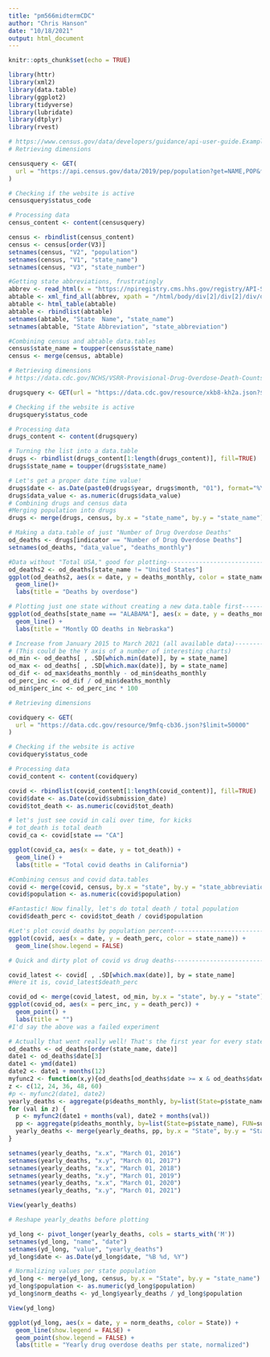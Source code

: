 ```yaml
---
title: "pm566midtermCDC"
author: "Chris Hanson"
date: "10/18/2021"
output: html_document
---
```


```r
knitr::opts_chunk$set(echo = TRUE)
```

```r
library(httr)
library(xml2)
library(data.table)
library(ggplot2)
library(tidyverse)
library(lubridate)
library(dtplyr)
library(rvest)
```

```r
# https://www.census.gov/data/developers/guidance/api-user-guide.Example_API_Queries.html
# Retrieving dimensions

censusquery <- GET(
  url = "https://api.census.gov/data/2019/pep/population?get=NAME,POP&for=state:*"
)

# Checking if the website is active
censusquery$status_code

# Processing data
census_content <- content(censusquery)

census <- rbindlist(census_content)
census <- census[order(V3)]
setnames(census, "V2", "population")
setnames(census, "V1", "state_name")
setnames(census, "V3", "state_number")

#Getting state abbreviations, frustratingly
abbrev <- read_html(x = "https://npiregistry.cms.hhs.gov/registry/API-State-Abbr")
abtable <- xml_find_all(abbrev, xpath = "/html/body/div[2]/div[2]/div/div/div/div[2]/div[2]/div[1]/table")
abtable <- html_table(abtable)
abtable <- rbindlist(abtable)
setnames(abtable, "State  Name", "state_name")
setnames(abtable, "State Abbreviation", "state_abbreviation")

#Combining census and abtable data.tables
census$state_name = toupper(census$state_name)
census <- merge(census, abtable)
```

```r
# Retrieving dimensions
# https://data.cdc.gov/NCHS/VSRR-Provisional-Drug-Overdose-Death-Counts/xkb8-kh2a

drugsquery <- GET(url = "https://data.cdc.gov/resource/xkb8-kh2a.json?$limit=50000")

# Checking if the website is active
drugsquery$status_code

# Processing data
drugs_content <- content(drugsquery)

# Turning the list into a data.table
drugs <- rbindlist(drugs_content[1:length(drugs_content)], fill=TRUE)
drugs$state_name = toupper(drugs$state_name)
```

```r
# Let's get a proper date time value!
drugs$date <- as.Date(paste0(drugs$year, drugs$month, "01"), format="%Y%B%d")
drugs$data_value <- as.numeric(drugs$data_value)
# Combining drugs and census data
#Merging population into drugs
drugs <- merge(drugs, census, by.x = "state_name", by.y = "state_name")
```


```r
# Making a data.table of just "Number of Drug Overdose Deaths"
od_deaths <- drugs[indicator == "Number of Drug Overdose Deaths"]
setnames(od_deaths, "data_value", "deaths_monthly")

#Data without "Total USA," good for plotting------------------------------------
od_deaths2 <- od_deaths[state_name != "United States"]
ggplot(od_deaths2, aes(x = date, y = deaths_monthly, color = state_name)) +
  geom_line()+
  labs(title = "Deaths by overdose")

# Plotting just one state without creating a new data.table first---------------
ggplot(od_deaths[state_name == "ALABAMA"], aes(x = date, y = deaths_monthly)) +
  geom_line() +
  labs(title = "Montly OD deaths in Nebraska")
```


```r
# Increase from January 2015 to March 2021 (all available data)-----------------
# (This could be the Y axis of a number of interesting charts)
od_min <- od_deaths[ , .SD[which.min(date)], by = state_name]
od_max <- od_deaths[ , .SD[which.max(date)], by = state_name]
od_dif <- od_max$deaths_monthly - od_min$deaths_monthly
od_perc_inc <- od_dif / od_min$deaths_monthly
od_min$perc_inc <- od_perc_inc * 100
```

```r
# Retrieving dimensions

covidquery <- GET(
  url = "https://data.cdc.gov/resource/9mfq-cb36.json?$limit=50000"
)

# Checking if the website is active
covidquery$status_code

# Processing data
covid_content <- content(covidquery)

covid <- rbindlist(covid_content[1:length(covid_content)], fill=TRUE)
covid$date <- as.Date(covid$submission_date)
covid$tot_death <- as.numeric(covid$tot_death)
```

```r
# let's just see covid in cali over time, for kicks
# tot_death is total death
covid_ca <- covid[state == "CA"]

ggplot(covid_ca, aes(x = date, y = tot_death)) +
  geom_line() +
  labs(title = "Total covid deaths in California")

```

```r
#Combining census and covid data.tables
covid <- merge(covid, census, by.x = "state", by.y = "state_abbreviation")
covid$population <- as.numeric(covid$population)

#Fantastic! Now finally, let's do total death / total population
covid$death_perc <- covid$tot_death / covid$population
```

```r
#Let's plot covid deaths by population percent----------------------------------
ggplot(covid, aes(x = date, y = death_perc, color = state_name)) +
  geom_line(show.legend = FALSE) 

# Quick and dirty plot of covid vs drug deaths----------------------------------

covid_latest <- covid[ , .SD[which.max(date)], by = state_name]
#Here it is, covid_latest$death_perc

covid_od <- merge(covid_latest, od_min, by.x = "state", by.y = "state") 
ggplot(covid_od, aes(x = perc_inc, y = death_perc)) +
  geom_point() +
  labs(title = "")
#I'd say the above was a failed experiment

```


```r
# Actually that went really well! That's the first year for every state. Let's loop over the 6 years.
od_deaths <- od_deaths[order(state_name, date)]
date1 <- od_deaths$date[3]
date1 <- ymd(date1)
date2 <- date1 + months(12)
myfunc2 <- function(x,y){od_deaths[od_deaths$date >= x & od_deaths$date < y]}
z <- c(12, 24, 36, 48, 60)
#p <- myfunc2(date1, date2)
yearly_deaths <- aggregate(p$deaths_monthly, by=list(State=p$state_name), FUN=sum)
for (val in z) {
  p <- myfunc2(date1 + months(val), date2 + months(val))
  pp <- aggregate(p$deaths_monthly, by=list(State=p$state_name), FUN=sum)
  yearly_deaths <- merge(yearly_deaths, pp, by.x = "State", by.y = "State")
}

setnames(yearly_deaths, "x.x", "March 01, 2016")
setnames(yearly_deaths, "x.y", "March 01, 2017")
setnames(yearly_deaths, "x.x", "March 01, 2018")
setnames(yearly_deaths, "x.y", "March 01, 2019")
setnames(yearly_deaths, "x.x", "March 01, 2020")
setnames(yearly_deaths, "x.y", "March 01, 2021")

View(yearly_deaths)

# Reshape yearly_deaths before plotting

yd_long <- pivot_longer(yearly_deaths, cols = starts_with('M'))
setnames(yd_long, "name", "date")
setnames(yd_long, "value", "yearly_deaths")
yd_long$date <- as.Date(yd_long$date, "%B %d, %Y")

# Normalizing values per state population
yd_long <- merge(yd_long, census, by.x = "State", by.y = "state_name")
yd_long$population <- as.numeric(yd_long$population)
yd_long$norm_deaths <- yd_long$yearly_deaths / yd_long$population

View(yd_long)

ggplot(yd_long, aes(x = date, y = norm_deaths, color = State)) +
  geom_line(show.legend = FALSE) +
  geom_point(show.legend = FALSE) +
  labs(title = "Yearly drug overdose deaths per state, normalized")
```

